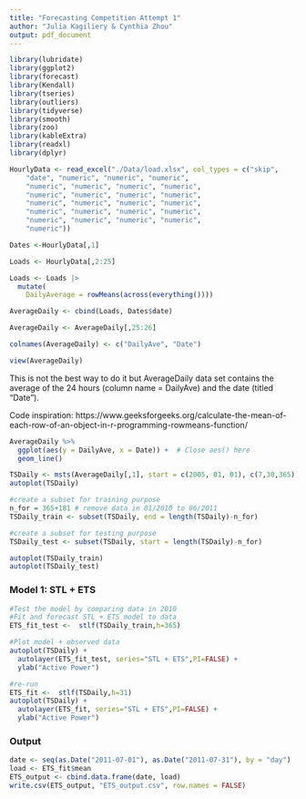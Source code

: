 ```yaml
---
title: "Forecasting Competition Attempt 1"
author: "Julia Kagiliery & Cynthia Zhou"
output: pdf_document
---
```


```r
library(lubridate)
library(ggplot2)
library(forecast)  
library(Kendall)
library(tseries)
library(outliers)
library(tidyverse)
library(smooth)
library(zoo)
library(kableExtra)
library(readxl)
library(dplyr)
```

```r
HourlyData <- read_excel("./Data/load.xlsx", col_types = c("skip", 
    "date", "numeric", "numeric", "numeric", 
    "numeric", "numeric", "numeric", "numeric", 
    "numeric", "numeric", "numeric", "numeric", 
    "numeric", "numeric", "numeric", "numeric", 
    "numeric", "numeric", "numeric", "numeric", 
    "numeric", "numeric", "numeric", "numeric", 
    "numeric"))

Dates <-HourlyData[,1]

Loads <- HourlyData[,2:25]

Loads <- Loads |>
  mutate(
    DailyAverage = rowMeans(across(everything())))

AverageDaily <- cbind(Loads, Dates$date)

AverageDaily <- AverageDaily[,25:26] 

colnames(AverageDaily) <- c("DailyAve", "Date")

view(AverageDaily)
```

This is not the best way to do it but AverageDaily data set contains the average of the 24 hours (column name = DailyAve) and the date (titled "Date").

Code inspiration: https://www.geeksforgeeks.org/calculate-the-mean-of-each-row-of-an-object-in-r-programming-rowmeans-function/

```r
AverageDaily %>%
  ggplot(aes(y = DailyAve, x = Date)) +  # Close aes() here
  geom_line()
```

```r
TSDaily <- msts(AverageDaily[,1], start = c(2005, 01, 01), c(7,30,365))
autoplot(TSDaily)
```

```r
#create a subset for training purpose
n_for = 365+181 # remove data in 01/2010 to 06/2011
TSDaily_train <- subset(TSDaily, end = length(TSDaily)-n_for)

#create a subset for testing purpose
TSDaily_test <- subset(TSDaily, start = length(TSDaily)-n_for)

autoplot(TSDaily_train)
autoplot(TSDaily_test)
```

### Model 1: STL + ETS

```r
#Test the model by comparing data in 2010
#Fit and forecast STL + ETS model to data
ETS_fit_test <-  stlf(TSDaily_train,h=365)

#Plot model + observed data
autoplot(TSDaily) +
  autolayer(ETS_fit_test, series="STL + ETS",PI=FALSE) +
  ylab("Active Power")

#re-run
ETS_fit <-  stlf(TSDaily,h=31)
autoplot(TSDaily) +
  autolayer(ETS_fit, series="STL + ETS",PI=FALSE) +
  ylab("Active Power")
```

### Output
```r
date <- seq(as.Date("2011-07-01"), as.Date("2011-07-31"), by = "day")
load <- ETS_fit$mean
ETS_output <- cbind.data.frame(date, load)
write.csv(ETS_output, "ETS_output.csv", row.names = FALSE)
```
